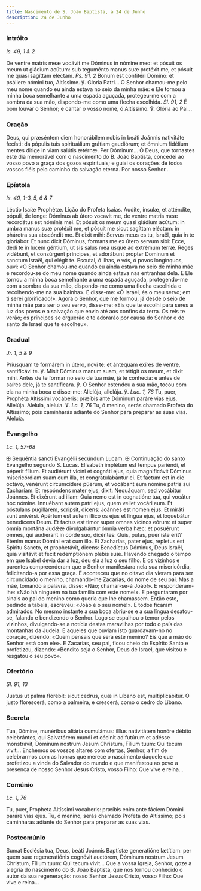 ```yaml
---
title: Nascimento de S. João Baptista, a 24 de Junho
description: 24 de Junho
---
```


### Intróito

<em>Is. 49, 1 & 2</em>

<div class="side-by-side not-content">
  <span>
    De ventre matris meæ vocávit me Dóminus in nómine meo: et pósuit os meum ut
    gládium acútum: sub teguménto manus suæ protéxit me, et pósuit me quasi
    sagíttam eléctam. <em>Ps. 91, 2</em> Bonum est confitéri Dómino: et psállere
    nómini tuo, Altíssime. ℣. Gloria Patri...
  </span>
  <span>
    O Senhor chamou-me pelo meu nome quando eu ainda estava no seio da minha
    mãe: e Ele tornou a minha boca semelhante a uma espada aguçada, protegeu-me
    com a sombra da sua mão, dispondo-me como uma flecha escolhida.
    <em>Sl. 91, 2</em> É bom louvar o Senhor; e cantar o vosso nome, ó Altíssimo.
    ℣. Glória ao Pai...
  </span>
</div>

### Oração

<div class="side-by-side not-content">
  <span>
    Deus, qui præséntem diem honorábilem nobis in beáti Joánnis nativitáte
    fecísti: da pópulis tuis spirituálium grátiam gaudiórum; et ómnium fidélium
    mentes dirige in viam salútis ætérnæ. Per Dóminum...
  </span>
  <span>
    Ó Deus, que tornastes este dia memorável com o nascimento do B. João
    Baptista, concedei ao vosso povo a graça dos gozos espirituais; e guiai os
    corações de todos vossos fiéis pelo caminho da salvação eterna. Por nosso
    Senhor...
  </span>
</div>

### Epístola

<em>Is. 49, 1-3, 5, 6 & 7</em>

<div class="side-by-side not-content">
  <span>Léctio Isaíæ Prophétæ.</span>
  <span>Lição do Profeta Isaías.</span>
  <span>
    Audíte, ínsulæ, et atténdite, pópuli, de longe: Dóminus ab útero vocavit me,
    de ventre matris meæ recordátus est nóminis mei. Et pósuit os meum quasi
    gládium acútum: in umbra manus suæ protéxit me, et pósuit me sicut sagíttam
    eléctam: in pháretra sua abscóndit me. Et dixit mihi: Servus meus es tu,
    Israël, quia in te gloriábor. Et nunc dicit Dóminus, formans me ex útero
    servum sibi: Ecce, dedi te in lucem géntium, ut sis salus mea usque ad
    extrémum terræ. Reges vidébunt, et consúrgent príncipes, et adorábunt
    propter Dominum et sanctum Israël, qui elégit te.
  </span>
  <span>
    Escutai, ó ilhas, e vós, ó povos longínquos, ouvi: «O Senhor chamou-me
    quando eu ainda estava no seio de minha mãe e recordou-se do meu nome quando
    ainda estava nas entranhas dela. E Ele tornou a minha boca semelhante a uma
    espada aguçada, protegendo-me com a sombra da sua mão, dispondo-me como uma
    flecha escolhida e recolhendo-me na sua bainha». E disse-me: «Ó Israel, és o
    meu servo; em ti serei glorificado!». Agora o Senhor, que me formou, já
    desde o seio de minha mãe para ser o seu servo, disse-me: «Eis que te
    escolhi para seres a luz dos povos e a salvação que envio até aos confins da
    terra. Os reis te verão; os príncipes se erguerão e te adorarão por causa do
    Senhor e do santo de Israel que te escolheu».
  </span>
</div>

### Gradual

<em>Jr. 1, 5 & 9</em>

<div class="side-by-side not-content">
  <span>
    Priusquam te formárem in útero, novi te: et ántequam exíres de ventre,
    santificávi te. ℣. Misit Dóminus manum suam, et tétigit os meum, et dixit
    mihi.
  </span>
  <span>
    Antes de te formar no seio de tua mãe, já te conhecia: e antes de saíres
    dele, já te santificara. ℣. O Senhor estendeu a sua mão, tocou com ela na
    minha boca e disse-me:
  </span>
  <span>
    Allelúja, allelúja. ℣. <em>Luc. 1, 76</em> Tu, puer, Prophéta Altíssimi
    vocáberis: præíbis ante Dóminum paráre vias ejus. Allelúja.
  </span>
  <span>
    Aleluia, aleluia. ℣. <em>Lc. 1, 76</em> Tu, ó menino, serás chamado Profeta
    do Altíssimo; pois caminharás adiante do Senhor para preparar as suas vias.
    Aleluia.
  </span>
</div>

### Evangelho

<em>Lc. 1, 57-68</em>

<div class="side-by-side not-content">
  <span>
    <span class="cross text-red-500">✠</span> Sequéntia sancti Evangélii
    secúndum Lucam.
  </span>
  <span>
    <span class="cross text-red-500">✠</span> Continuação do santo Evangelho
    segundo S. Lucas.
  </span>
  <span>
    Elísabeth implétum est tempus pariéndi, et péperit fílium. Et audiérunt
    vicíni et cognáti ejus, quia magnificávit Dóminus misericórdiam suam cum
    illa, et congratulabántur ei. Et factum est in die octávo, venérunt
    circumcídere púerum, et vocábant eum nómine patris sui Zacharíam. Et
    respóndens mater ejus, dixit: Nequáquam, sed vocábitur Joánnes. Et dixérunt
    ad illam: Quia nemo est in cognatióne tua, qui vocátur hoc nómine. Innuébant
    autem patri ejus, quem vellet vocári eum. Et póstulans pugillárem, scripsit,
    dicens: Joánnes est nomen ejus. Et miráti sunt univérsi. Apértum est autem
    illico os ejus et lingua ejus, et loquebátur benedícens Deum. Et factus est
    timor super omnes vicínos eórum: et super ómnia montána Judǽæ divulgabántur
    ómnia verba hæc: et posuérunt omnes, qui audíerant in corde suo, dicéntes:
    Quis, putas, puer iste erit? Etenim manus Dómini erat cum illo. Et
    Zacharías, pater ejus, repletus est Spíritu Sancto, et prophetávit, dicens:
    Benedíctus Dóminus, Deus Israël, quia visitávit et fecit redemptiónem plebis
    suæ.
  </span>
  <span>
    Havendo chegado o tempo em que Isabel devia dar à luz, deu ela à luz o seu
    filho. E os vizinhos e parentes compreenderam que o Senhor manifestara nela
    sua misericórdia, felicitando-a por essa graça. E aconteceu que no oitavo
    dia vieram para ser circuncidado o menino, chamando-lhe Zacarias, do nome de
    seu pai. Mas a mãe, tomando a palavra, disse: «Não; chamar-se-á João!». E
    responderam-lhe: «Não há ninguém na tua família com este nome!». E
    perguntaram por sinais ao pai do menino como queria que lhe chamassem. Então
    este, pedindo a tabela, escreveu: «João é o seu nome!». E todos ficaram
    admirados. No mesmo instante a sua boca abriu-se e a sua língua desatou-se,
    falando e bendizendo o Senhor. Logo se espalhou o temor pelos vizinhos,
    divulgando-se a notícia destas maravilhas por todo o país das montanhas da
    Judeia. E aqueles que ouviam isto guardavam-no no coração, dizendo: «Quem
    pensais que será este menino? Eis que a mão do Senhor está com ele». E
    Zacarias, seu pai, ficou cheio do Espírito Santo e profetizou, dizendo:
    «Bendito seja o Senhor, Deus de Israel, que visitou e resgatou o seu povo».
  </span>
</div>

### Ofertório

<em>Sl. 91, 13</em>

<div class="side-by-side not-content">
  <span>
    Justus ut palma florébit: sicut cedrus, quæ in Líbano est, multiplicábitur.
  </span>
  <span>
    O justo florescerá, como a palmeira, e crescerá, como o cedro do Líbano.
  </span>
</div>

### Secreta

<div class="side-by-side not-content">
  <span>
    Tua, Dómine, munéribus altária cumulámus: illíus nativitátem honóre débito
    celebrántes, qui Salvatórem mundi et cécinit ad futúrum et adésse
    monstravit, Dóminum nostrum Jesum Christum, Fílium tuum: Qui tecum vivit...
  </span>
  <span>
    Enchemos os vossos altares com ofertas, Senhor, a fim de celebrarmos com as
    honras que merece o nascimento daquele que profetizou a vinda do Salvador do
    mundo e que manifestou ao povo a presença de nosso Senhor Jesus Cristo,
    vosso Filho: Que vive e reina...
  </span>
</div>

### Comúnio

<em>Lc. 1, 76</em>

<div class="side-by-side not-content">
  <span>
    Tu, puer, Propheta Altíssimi vocaberis: præíbis enim ante fáciem Dómini
    paráre vias ejus.
  </span>
  <span>
    Tu, ó menino, serás chamado Profeta do Altíssimo; pois caminharás adiante do
    Senhor para preparar as suas vias.
  </span>
</div>

### Postcomúnio

<div class="side-by-side not-content">
  <span>
    Sumat Ecclésia tua, Deus, beáti Joánnis Baptístæ generatióne lætítiam: per
    quem suæ regeneratiónis cognóvit auctórem, Dóminum nostrum Jesum Christum,
    Fílium tuum: Qui tecum vivit...
  </span>
  <span>
    Que a vossa Igreja, Senhor, goze a alegria do nascimento do B. João
    Baptista, que nos tornou conhecido o autor da sua regeneração: nosso Senhor
    Jesus Cristo, vosso Filho: Que vive e reina...
  </span>
</div>
